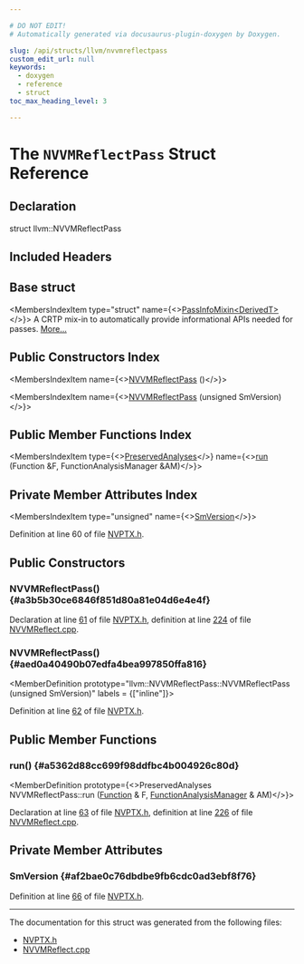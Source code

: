 ```yaml
---

# DO NOT EDIT!
# Automatically generated via docusaurus-plugin-doxygen by Doxygen.

slug: /api/structs/llvm/nvvmreflectpass
custom_edit_url: null
keywords:
  - doxygen
  - reference
  - struct
toc_max_heading_level: 3

---
```





# The `NVVMReflectPass` Struct Reference

<DoxygenPage pluginConfig={pluginConfig}>



## Declaration

<CodeBlock>struct llvm::NVVMReflectPass</CodeBlock>

## Included Headers

<IncludesList>
<IncludesListItem
  filePath="Target/NVPTX/NVPTX.h"
  permalink="/docs/api/files/lib/lib/target/lib/target/nvptx/nvptx-h"
  isLocal="true" />
</IncludesList>

## Base struct

<MembersIndex>

<MembersIndexItem
  type="struct"
  name={<><a href="/docs/api/structs/llvm/passinfomixin">PassInfoMixin&lt;DerivedT&gt;</a></>}>
A CRTP mix-in to automatically provide informational APIs needed for passes. <a href="/docs/api/structs/llvm/passinfomixin/#details">More...</a>
</MembersIndexItem>

</MembersIndex>

## Public Constructors Index

<MembersIndex>

<MembersIndexItem
  name={<><a href="#a3b5b30ce6846f851d80a81e04d6e4e4f">NVVMReflectPass</a> ()</>}>
</MembersIndexItem>

<MembersIndexItem
  name={<><a href="#aed0a40490b07edfa4bea997850ffa816">NVVMReflectPass</a> (unsigned SmVersion)</>}>
</MembersIndexItem>

</MembersIndex>

## Public Member Functions Index

<MembersIndex>

<MembersIndexItem
  type={<><a href="/docs/api/classes/llvm/preservedanalyses">PreservedAnalyses</a></>}
  name={<><a href="#a5362d88cc699f98ddfbc4b004926c80d">run</a> (Function &amp;F, FunctionAnalysisManager &amp;AM)</>}>
</MembersIndexItem>

</MembersIndex>

## Private Member Attributes Index

<MembersIndex>

<MembersIndexItem
  type="unsigned"
  name={<><a href="#af2bae0c76dbdbe9fb6cdc0ad3ebf8f76">SmVersion</a></>}>
</MembersIndexItem>

</MembersIndex>


Definition at line 60 of file <a href="/docs/api/files/lib/lib/target/lib/target/nvptx/nvptx-h">NVPTX.h</a>.

<SectionDefinition>

## Public Constructors

### NVVMReflectPass() {#a3b5b30ce6846f851d80a81e04d6e4e4f}

<MemberDefinition
  prototype="NVVMReflectPass::NVVMReflectPass ()">

Declaration at line <a href="/docs/api/files/lib/lib/target/lib/target/nvptx/nvptx-h/#l00061">61</a> of file <a href="/docs/api/files/lib/lib/target/lib/target/nvptx/nvptx-h">NVPTX.h</a>, definition at line <a href="/docs/api/files/lib/lib/target/lib/target/nvptx/nvvmreflect-cpp/#l00224">224</a> of file <a href="/docs/api/files/lib/lib/target/lib/target/nvptx/nvvmreflect-cpp">NVVMReflect.cpp</a>.
</MemberDefinition>

### NVVMReflectPass() {#aed0a40490b07edfa4bea997850ffa816}

<MemberDefinition
  prototype="llvm::NVVMReflectPass::NVVMReflectPass (unsigned SmVersion)"
  labels = {["inline"]}>

Definition at line <a href="/docs/api/files/lib/lib/target/lib/target/nvptx/nvptx-h/#l00062">62</a> of file <a href="/docs/api/files/lib/lib/target/lib/target/nvptx/nvptx-h">NVPTX.h</a>.
</MemberDefinition>

</SectionDefinition>

<SectionDefinition>

## Public Member Functions

### run() {#a5362d88cc699f98ddfbc4b004926c80d}

<MemberDefinition
  prototype={<>PreservedAnalyses NVVMReflectPass::run (<a href="/docs/api/classes/llvm/function">Function</a> &amp; F, <a href="/docs/api/namespaces/llvm/#adce09a5a0de0e3177eb00e932734af2f">FunctionAnalysisManager</a> &amp; AM)</>}>

Declaration at line <a href="/docs/api/files/lib/lib/target/lib/target/nvptx/nvptx-h/#l00063">63</a> of file <a href="/docs/api/files/lib/lib/target/lib/target/nvptx/nvptx-h">NVPTX.h</a>, definition at line <a href="/docs/api/files/lib/lib/target/lib/target/nvptx/nvvmreflect-cpp/#l00226">226</a> of file <a href="/docs/api/files/lib/lib/target/lib/target/nvptx/nvvmreflect-cpp">NVVMReflect.cpp</a>.
</MemberDefinition>

</SectionDefinition>

<SectionDefinition>

## Private Member Attributes

### SmVersion {#af2bae0c76dbdbe9fb6cdc0ad3ebf8f76}

<MemberDefinition
  prototype="unsigned llvm::NVVMReflectPass::SmVersion">

Definition at line <a href="/docs/api/files/lib/lib/target/lib/target/nvptx/nvptx-h/#l00066">66</a> of file <a href="/docs/api/files/lib/lib/target/lib/target/nvptx/nvptx-h">NVPTX.h</a>.
</MemberDefinition>

</SectionDefinition>

<hr/>

The documentation for this struct was generated from the following files:

<ul>
<li><a href="/docs/api/files/lib/lib/target/lib/target/nvptx/nvptx-h">NVPTX.h</a></li>
<li><a href="/docs/api/files/lib/lib/target/lib/target/nvptx/nvvmreflect-cpp">NVVMReflect.cpp</a></li>
</ul>

</DoxygenPage>
